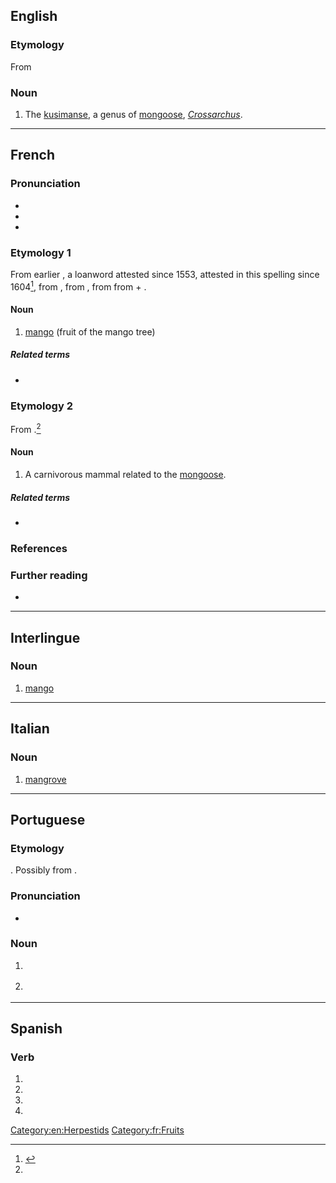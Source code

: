 {{also|mangué}}
==English==
{{rfi|en}}
{{wikispecies|Crossarchus}}

===Etymology===
From {{etyl|fr|en}} {{m|fr|manger}}

===Noun===
{{en-noun}}

# The [[kusimanse]], a genus of [[mongoose]], ''[[Crossarchus]]''.

[[Category:en:Herpestids]]

----

==French==
{{wikipedia|lang=fr}}

===Pronunciation===
* {{fr-IPA}}
* {{audio|fr|Fr-mangue.ogg|mangue}}
* {{homophones|fr|mangues}}

===Etymology 1===
From earlier {{m|fr|manga}}, a loanword attested since 1553, attested in this spelling since 1604<ref name="TLFi">{{R:TLFi}}</ref>, from {{etyl|pt|fr}} {{m|pt|manga}}, from {{etyl|ms|fr}} {{m|ms|mangga}}, from {{etyl|ta|fr}} {{m|ta|மாங்காய்|sc=Taml}} from {{m|ta|மா||mango species}} + {{m|ta|காய்||unripe fruit}}.

====Noun====
{{fr-noun|f}}

# [[mango]] (fruit of the mango tree)

=====Related terms=====
* {{l|fr|manguier}}

===Etymology 2===
From {{m|fr|mangouste||mongoose}}.<ref name="TLFi"/>

====Noun====
{{fr-noun|f}}

# A carnivorous mammal related to the [[mongoose]].

=====Related terms=====
* {{l|fr|mangouste}}

===References===
<references/>

===Further reading===
* {{R:TLFi}}

[[Category:fr:Fruits]]

----

==Interlingue==

===Noun===
{{head|ie|noun}}

# [[mango]]

----

==Italian==

===Noun===
{{it-noun|m}}

# [[mangrove]]
#: {{syn|it|mangrovia}}

----

==Portuguese==

===Etymology===
{{unk|pt|title=Uncertain}}. Possibly from {{bor|pt|es|mangle}}.

===Pronunciation===
* {{a|Brazil}} {{IPA|pt|/ˈmɐ̃.ɡi/}}

===Noun===
{{pt-noun|m}}

# {{l|en|mangrove}} {{gloss|tropical habitat of trees or shrubs that grow in shallow coastal water}}
#: {{syn|pt|manguezal|mangal}}
# {{l|en|mangrove}} {{gloss|any of several trees that grow in such habitats}}

{{topics|pt|Trees}}

----

==Spanish==

===Verb===
{{head|es|verb form}}

# {{es-verb form of|ending=ar|mood=imperative|pers=2|formal=yes|number=singular|mangar}}
# {{es-verb form of|ending=ar|mood=subjunctive|tense=present|pers=1|number=singular|mangar}}
# {{es-verb form of|ending=ar|mood=subjunctive|tense=present|pers=2|formal=yes|number=singular|mangar}}
# {{es-verb form of|ending=ar|mood=subjunctive|tense=present|pers=3|number=singular|mangar}}